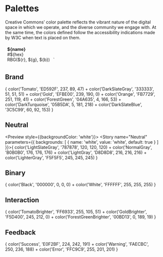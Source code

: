 
<Meta title="Color" />

# Palettes

Creative Commons’ color palette reflects the vibrant nature of the digital space in which we operate, and the diverse
community we engage with. At the same time, the colors defined follow the accessibility indications made by W3C when
text is placed on them.

  <style>
    .color {
      display: inline-block;
      margin: 0.5em;
    }
    .box-${hex} {
      width: 10em;
      height: 5em;
      background-color: #${hex};
    }
  </style>
  <div class="color">
    <div class="box-${hex}">
    </div>
    <strong>${name}</strong><br/>
    #${hex}<br/>
    RBG(${r}, ${g}, ${b})
  </div>
`

## Brand

<Preview>
  <Story name="Brand">{
    color('Tomato', 'ED592F', 237, 89, 47) +
    color('DarkSlateGray', '333333', 51, 51, 51) +
    color('Gold', 'EFBE00', 239, 190, 0) +
    color('Orange', 'FB7729', 251, 119, 41) +
    color('ForestGreen', '04A635', 4, 166, 53) +
    color('DarkTurquoise', '05B5DA', 5, 181, 218) +
    color('DarkSlateBlue', '3C5C99', 60, 92, 153)
  }</Story>
</Preview>

## Neutral

<Preview style={{backgroundColor: 'white'}}>
  <Story name="Neutral" parameters={{
    backgrounds: [
      { name: 'white', value: 'white', default: true }
    ]
  }}>{
    color('LightSlateGray', '787878', 120, 120, 120) +
    color('NormalGray', 'B0B0B0', 176, 176, 176) +
    color('LightGray', 'D8D8D8', 216, 216, 216) +
    color('LighterGray', 'F5F5F5', 245, 245, 245)
  }</Story>
</Preview>

## Binary

<Preview>
  <Story name="Binary">{
    color('Black', '000000', 0, 0, 0) +
    color('White', 'FFFFFF', 255, 255, 255)
  }</Story>
</Preview>

## Interaction

<Preview>
  <Story name="Interaction">{
    color('TomatoBrighter', 'FF6933', 255, 105, 51) +
    color('GoldBrighter', 'F5D400', 245, 212, 0) +
    color('ForestGreenBrighter', '00BD13', 0, 189, 19)
  }</Story>
</Preview>

## Feedback

<Preview>
  <Story name="Feedback">{
    color('Success', 'E0F2BF', 224, 242, 191) +
    color('Warning', 'FAECBC', 250, 236, 188) +
    color('Error', 'FFC9C9', 255, 201, 201)
  }</Story>
</Preview>
